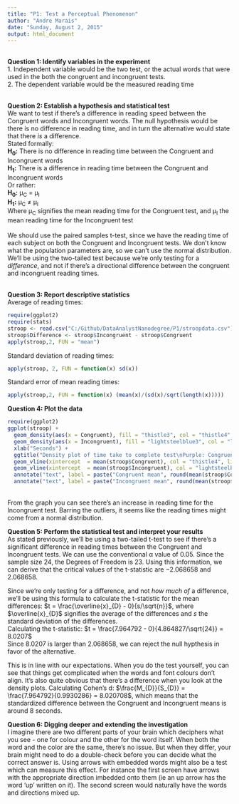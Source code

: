 ```yaml
---
title: "P1: Test a Perceptual Phenomenon"
author: "Andre Marais"
date: "Sunday, August 2, 2015"
output: html_document
---
```



</br>
**Question 1: Identify variables in the experiment** </br>
  1. Independent variable would be the two test, or the actual words that were used in the both the congruent and incongruent tests.  </br>
  2. The dependent variable would be the measured reading time </br></br>


**Question 2: Establish a hypothesis and statistical test** </br>
We want to test if there's a difference in reading speed between the Congruent words and Incongruent words. The null hypothesis would be there is no difference in reading time, and in turn the alternative would state that there *is* a difference. </br>
Stated formally: </br>
**H~0~:** There is no difference in reading time between the Congruent and Incongruent words </br>
**H~1~:** There is a difference in reading time between the Congruent and Incongruent words </br>
Or rather: </br>
**H~0~:** &mu;~C~ = &mu;~I~ </br>
**H~1~:** &mu;~C~ &ne; &mu;~I~ </br>
Where &mu;~C~ signifies the mean reading time for the Congruent test, and &mu;~I~ the mean reading time for the Incongruent test </br> </br>
We should use the paired samples t-test, since we have the reading time of each subject on both the Congruent and Incongruent tests. We don't know what the population parameters are, so we can't use the normal distribution. We'll be using the two-tailed test because we're only testing for a *difference*, and not if there's a directional difference between the congruent and incongruent reading times.  </br></br>

**Question 3: Report descriptive statistics**</br>
Average of reading times:
```r
require(ggplot2)
require(stats)
stroop <- read.csv("C:/Github/DataAnalystNanodegree/P1/stroopdata.csv")
stroop$Difference <- stroop$Incongruent - stroop$Congruent
apply(stroop,2, FUN = "mean")
```
Standard deviation of reading times:
```r
apply(stroop, 2, FUN = function(x) sd(x))
```
Standard error of mean reading times:
```r
apply(stroop,2, FUN = function(x) (mean(x)/(sd(x)/sqrt(length(x)))))
```



**Question 4: Plot the data** </br>
```r
require(ggplot2)
ggplot(stroop) + 
  geom_density(aes(x = Congruent), fill = "thistle3", col = "thistle4", alpha = .8, size = 1) + 
  geom_density(aes(x = Incongruent), fill = "lightsteelblue3", col = "lightsteelblue4", alpha = .8, size = 1) +
  xlab("Seconds") +
  ggtitle("Density plot of time take to complete test\nPurple: Congruent | Blue: Incongruent") +
  geom_vline(xintercept  = mean(stroop$Congruent), col = "thistle4", linetype = "longdash", size = 1)+
  geom_vline(xintercept  = mean(stroop$Incongruent), col = "lightsteelblue4", linetype = "longdash", size = 1)+
  annotate("text", label = paste("Congruent mean", round(mean(stroop$Congruent),2)), x =mean(stroop$Congruent) , y = .02, col = "thistle4") +
  annotate("text", label = paste("Incongruent mean", round(mean(stroop$Incongruent),2)), x =mean(stroop$Incongruent) , y = .01, col = "lightsteelblue4") 

```
</br>From the graph you can see there's an increase in reading time for the Incongruent test. Barring the outliers, it seems like the reading times might come from a normal distribution.  </br>

**Question 5: Perform the statistical test and interpret your results**</br>
As stated previously, we'll be using a two-tailed t-test to see if there's a significant difference in reading times between the Congruent and Incongruent tests. We can use the conventional &alpha; value of $0.05$. Since the sample size $24$, the Degrees of Freedom is $23$. Using this information, we can derive that the critical values of the t-statistic are $-2.068658$ and $2.068658$. 

Since we're only testing for a difference, and not *how much of* a difference, we'll be using this formula to calculate the t-statistic for the mean differences: $t = \frac{\overline{x}_{D} - 0}{s/\sqrt{n}}$, 
where $\overline{x}_{D}$ signifies the average of the differences and $s$ the standard deviation of the differences.  </br>
Calculating the t-statistic: $t = \frac{7.964792 - 0}{4.864827/\sqrt{24}} = 8.0207$ </br>
Since $8.0207$ is larger than $2.068658$, we can reject the null hypthesis in favor of the alternative. </br>

This is in line with our expectations. When you do the test yourself, you can see that things get complicated when the words and font colours don't align. It's also quite obvious that there's a difference when you look at the density plots. Calculating Cohen's d: $\frac{M_{D}}{S_{D}} = \frac{7.964792}{0.9930286} = 8.020708$, which means that the standardized difference between the Congruent and Incongruent means is around 8 seconds. </br>

**Question 6: Digging deeper and extending the investigation**</br>
I imagine there are two different parts of your brain which deciphers what you see - one for colour and the other for the word itself. When both the word and the color are the same, there's no issue. But when they differ, your brain might need to do a double-check before you can decide what the correct answer is. Using arrows with embedded words might also be a test which can measure this effect. For instance the first screen have arrows with the appropriate direction imbedded onto them (ie an up arrow has the word 'up' written on it). The second screen would naturally have the words and directions mixed up. 